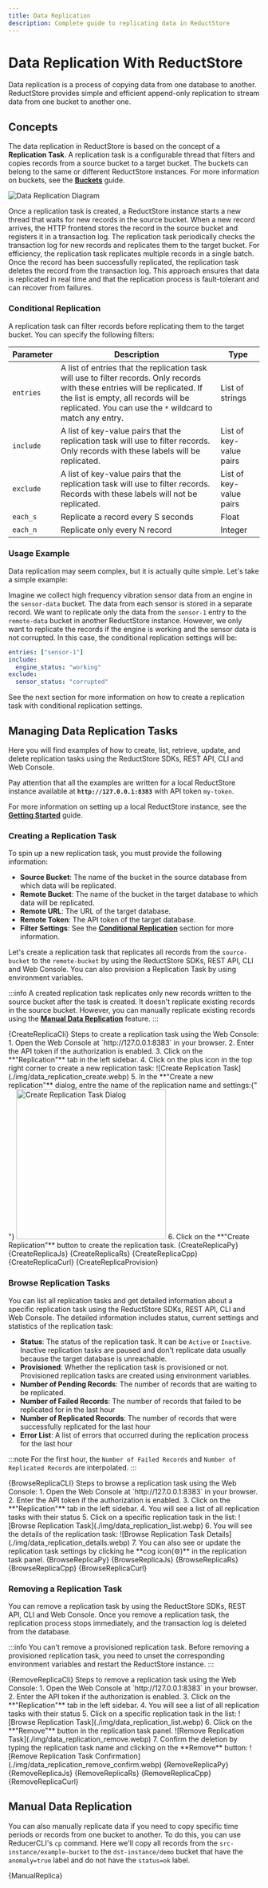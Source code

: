 ```yaml
---
title: Data Replication
description: Complete guide to replicating data in ReductStore
---
```



<head>
  <link
    rel="canonical"
    href="https://www.reduct.store/docs/guides/data-replication"
  />
</head>

# Data Replication With ReductStore

Data replication is a process of copying data from one database to another. ReductStore provides simple and efficient append-only replication to stream data from one bucket to another one.

## Concepts

The data replication in ReductStore is based on the concept of a **Replication Task**. A replication task is a configurable thread that filters and copies records from a source bucket to a target bucket. The buckets can belong to the same or different ReductStore instances. For more information on buckets, see the **[Buckets](/docs/guides/buckets.mdx)** guide.

![Data Replication Diagram](./img/data_replication_diagram.svg)

Once a replication task is created, a ReductStore instance starts a new thread that waits for new records in the source bucket.
When a new record arrives, the HTTP frontend stores the record in the source bucket and registers it in a transaction log. The replication task periodically checks the transaction log for new records and replicates them to the target bucket.
For efficiency, the replication task replicates multiple records in a single batch.
Once the record has been successfully replicated, the replication task deletes the record from the transaction log.
This approach ensures that data is replicated in real time and that the replication process is fault-tolerant and can recover from failures.

### Conditional Replication

A replication task can filter records before replicating them to the target bucket. You can specify the following filters:

| Parameter | Description                                                                                                                                                                                                                        | Type                    |
| --------- | ---------------------------------------------------------------------------------------------------------------------------------------------------------------------------------------------------------------------------------- | ----------------------- |
| `entries` | A list of entries that the replication task will use to filter records. Only records with these entries will be replicated. If the list is empty, all records will be replicated. You can use the `*` wildcard to match any entry. | List of strings         |
| `include` | A list of key-value pairs that the replication task will use to filter records. Only records with these labels will be replicated.                                                                                                 | List of key-value pairs |
| `exclude` | A list of key-value pairs that the replication task will use to filter records. Records with these labels will not be replicated.                                                                                                  | List of key-value pairs |
| `each_s`  | Replicate a record every S seconds                                                                                                                                                                                                 | Float                   |
| `each_n`  | Replicate only every N record                                                                                                                                                                                                      | Integer                 |

### Usage Example

Data replication may seem complex, but it is actually quite simple. Let's take a simple example:

Imagine we collect high frequency vibration sensor data from an engine in the `sensor-data` bucket.
The data from each sensor is stored in a separate record.
We want to replicate only the data from the `sensor-1` entry to the `remote-data` bucket in another ReductStore instance.
However, we only want to replicate the records if the engine is working and the sensor data is not corrupted.
In this case, the conditional replication settings will be:

```yaml
entries: ["sensor-1"]
include:
  engine_status: "working"
exclude:
  sensor_status: "corrupted"
```

See the next section for more information on how to create a replication task with conditional replication settings.

## Managing Data Replication Tasks

Here you will find examples of how to create, list, retrieve, update, and delete replication tasks using the ReductStore SDKs, REST API, CLI and Web Console.

Pay attention that all the examples are written for a local ReductStore instance available at **`http://127.0.0.1:8383`** with API token `my-token`.

For more information on setting up a local ReductStore instance, see the **[Getting Started](/docs/getting-started/index.mdx)** guide.

### Creating a Replication Task

To spin up a new replication task, you must provide the following information:

- **Source Bucket**: The name of the bucket in the source database from which data will be replicated.
- **Remote Bucket**: The name of the bucket in the target database to which data will be replicated.
- **Remote URL**: The URL of the target database.
- **Remote Token**: The API token of the target database.
- **Filter Settings**: See the **[Conditional Replication](#conditional-replication)** section for more information.

Let's create a replication task that replicates all records from the `source-bucket` to the `remote-bucket` by using
the ReductStore SDKs, REST API, CLI and Web Console. You can also provision a Replication Task by using environment variables.

:::info
A created replication task replicates only new records written to the source bucket after the task is created. It doesn't replicate existing records in the source bucket.
However, you can manually replicate existing records using the **[Manual Data Replication](#manual-data-replication)** feature.
:::


<Tabs>
  <TabItem value="CLI">
    <CodeBlock language="bash">{CreateReplicaCli}</CodeBlock>
  </TabItem>
  <TabItem value="Web Console">
    Steps to create a replication task using the Web Console: 1. Open the Web
    Console at `http://127.0.0.1:8383` in your browser. 2. Enter the API token
    if the authorization is enabled. 3. Click on the **"Replication"** tab in
    the left sidebar. 4. Click on the plus icon in the top right corner to
    create a new replication task: ![Create Replication
    Task](./img/data_replication_create.webp) 5. In the **"Create a new
    replication"** dialog, entre the name of the replication name and settings:{" "}
    <img
      src={
        require("@site/docs/guides/img/data_replication_settings.webp").default
      }
      alt="Create Replication Task Dialog"
      width="300"
    />
    6. Click on the **"Create Replication"** button to create the replication
    task.
  </TabItem>
  <TabItem value="Python">
    <CodeBlock language="python">{CreateReplicaPy}</CodeBlock>
  </TabItem>
  <TabItem value="JavaScript">
    <CodeBlock language="javascript">{CreateReplicaJs}</CodeBlock>
  </TabItem>
  <TabItem value="Rust">
    <CodeBlock language="rust">{CreateReplicaRs}</CodeBlock>
  </TabItem>
  <TabItem value="C++">
    <CodeBlock language="cpp">{CreateReplicaCpp}</CodeBlock>
  </TabItem>
  <TabItem value="cURL">
    <CodeBlock language="bash">{CreateReplicaCurl}</CodeBlock>
  </TabItem>
  <TabItem value="Provisioning">
    <CodeBlock language="yaml">{CreateReplicaProvision}</CodeBlock>
  </TabItem>
</Tabs>

### Browse Replication Tasks

You can list all replication tasks and get detailed information about a specific replication task using the ReductStore SDKs, REST API, CLI and Web Console.
The detailed information includes status, current settings and statistics of the replication task:

- **Status**: The status of the replication task. It can be `Active` or `Inactive`. Inactive replication tasks are paused and don't replicate data usually because the target database is unreachable.
- **Provisioned**: Whether the replication task is provisioned or not. Provisioned replication tasks are created using environment variables.
- **Number of Pending Records**: The number of records that are waiting to be replicated.
- **Number of Failed Records**: The number of records that failed to be replicated for in the last hour
- **Number of Replicated Records**: The number of records that were successfully replicated for the last hour
- **Error List**: A list of errors that occurred during the replication process for the last hour

:::note
For the first hour, the `Number of Failed Records` and `Number of Replicated Records` are interpolated.
:::


<Tabs>
  <TabItem value="CLI">
    <CodeBlock language="bash">{BrowseReplicaCLI}</CodeBlock>
  </TabItem>
  <TabItem value="Web Console">
    Steps to browse a replication task using the Web Console: 1. Open the Web
    Console at `http://127.0.0.1:8383` in your browser. 2. Enter the API token
    if the authorization is enabled. 3. Click on the **"Replication"** tab in
    the left sidebar. 4. You will see a list of all replication tasks with their
    status 5. Click on a specific replication task in the list: ![Browse
    Replication Task](./img/data_replication_list.webp) 6. You will see the
    details of the replication task: ![Browse Replication Task
    Details](./img/data_replication_details.webp) 7. You can also see or update
    the replication task settings by clicking he **cog icon(⚙️)** in the
    replication task panel.
  </TabItem>
  <TabItem value="Python">
    <CodeBlock language="python">{BrowseReplicaPy}</CodeBlock>
  </TabItem>
  <TabItem value="JavaScript">
    <CodeBlock language="javascript">{BrowseReplicaJs}</CodeBlock>
  </TabItem>
  <TabItem value="Rust">
    <CodeBlock language="rust">{BrowseReplicaRs}</CodeBlock>
  </TabItem>
  <TabItem value="C++">
    <CodeBlock language="cpp">{BrowseReplicaCpp}</CodeBlock>
  </TabItem>
  <TabItem value="cURL">
    <CodeBlock language="bash">{BrowseReplicaCurl}</CodeBlock>
  </TabItem>
</Tabs>

### Removing a Replication Task

You can remove a replication task by using the ReductStore SDKs, REST API, CLI and Web Console. Once you remove a replication task, the replication process stops immediately, and the transaction log is deleted from the database.

:::info
You can't remove a provisioned replication task. Before removing a provisioned replication task, you need to
unset the corresponding environment variables and restart the ReductStore instance.
:::


<Tabs>
  <TabItem value="CLI">
    <CodeBlock language="bash">{RemoveReplicaCli}</CodeBlock>
  </TabItem>
  <TabItem value="Web Console">
    Steps to remove a replication task using the Web Console: 1. Open the Web
    Console at `http://127.0.0.1:8383` in your browser. 2. Enter the API token
    if the authorization is enabled. 3. Click on the **"Replication"** tab in
    the left sidebar. 4. You will see a list of all replication tasks with their
    status 5. Click on a specific replication task in the list: ![Browse
    Replication Task](./img/data_replication_list.webp) 6. Click on the
    **"Remove"** button in the replication task panel. ![Remove Replication
    Task](./img/data_replication_remove.webp) 7. Confirm the deletion by typing
    the replication task name and clicking on the **Remove** button: ![Remove
    Replication Task Confirmation](./img/data_replication_remove_confirm.webp)
  </TabItem>
  <TabItem value="Python">
    <CodeBlock language="python">{RemoveReplicaPy}</CodeBlock>
  </TabItem>
  <TabItem value="JavaScript">
    <CodeBlock language="javascript">{RemoveReplicaJs}</CodeBlock>
  </TabItem>
  <TabItem value="Rust">
    <CodeBlock language="rust">{RemoveReplicaRs}</CodeBlock>
  </TabItem>
  <TabItem value="C++">
    <CodeBlock language="cpp">{RemoveReplicaCpp}</CodeBlock>
  </TabItem>
  <TabItem value="cURL">
    <CodeBlock language="bash">{RemoveReplicaCurl}</CodeBlock>
  </TabItem>
</Tabs>

## Manual Data Replication

You can also manually replicate data if you need to copy specific time periods or records from one bucket to another.
To do this, you can use ReducerCLI's `cp` command. Here we'll copy all records from the `src-instance/example-bucket` to the `dst-instance/demo` bucket that have the `anomaly=true` label and do not have the `status=ok` label.


<Tabs>
  <TabItem value="CLI">
    <CodeBlock language="bash">{ManualReplica}</CodeBlock>
  </TabItem>
</Tabs>
